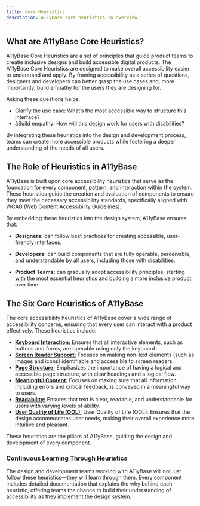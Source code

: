 ```yaml
---
title: Core Heuristics
description: A11yBase core heuristics in overview.
---
```


## What are A11yBase Core Heuristics?

A11yBase Core Heuristics are a set of principles that guide product teams to creatie inclusive designs and build accessible digital products. The A11yBase Core Heuristics are designed to make overall accessibility easier to understand and apply. By framing accessibility as a series of questions, designers and developers can better grasp the use cases and, more importantly, build empathy for the users they are designing for.

Asking these questions helps:

- Clarify the use case: What’s the most accessible way to structure this interface?
- åBuild empathy: How will this design work for users with disabilities?

By integrating these heuristics into the design and development process, teams can create more accessible products while fostering a deeper understanding of the needs of all users.

## The Role of Heuristics in A11yBase

A11yBase is built upon core accessibility heuristics that serve as the foundation for every component, pattern, and interaction within the system. These heuristics guide the creation and evaluation of components to ensure they meet the necessary accessibility standards, specifically aligned with WCAG (Web Content Accessibility Guidelines).

By embedding these heuristics into the design system, A11yBase ensures that:

- **Designers:** can follow best practices for creating accessible, user-friendly interfaces.

- **Developers:** can build components that are fully operable, perceivable, and understandable by all users, including those with disabilities.

- **Product Teams:** can gradually adopt accessibility principles, starting with the most essential heuristics and building a more inclusive product over time.

## The Six Core Heuristics of A11yBase

The core accessibility heuristics of A11yBase cover a wide range of accessibility concerns, ensuring that every user can interact with a product effectively. These heuristics include:

- **<a href="/docs/core-heuristics/keyboard-interaction">Keyboard Interaction:</a>** Ensures that all interactive elements, such as buttons and forms, are operable using only the keyboard.
- **<a href="/docs/core-heuristics/keyboard-interaction">Screen Reader Support:</a>** Focuses on making non-text elements (such as images and icons) identifiable and accessible to screen readers.
- **<a href="/docs/core-heuristics/keyboard-interaction">Page Structure:</a>** Emphasizes the importance of having a logical and accessible page structure, with clear headings and a logical flow.
- **<a href="/docs/core-heuristics/keyboard-interaction">Meaningful Content:</a>** Focuses on making sure that all information, including errors and critical feedback, is conveyed in a meaningful way to users.
- **<a href="/docs/core-heuristics/keyboard-interaction">Readability:</a>** Ensures that text is clear, readable, and understandable for users with varying levels of ability.
- **<a href="/docs/core-heuristics/keyboard-interaction">User Quality of Life (QOL):</a>** User Quality of Life (QOL): Ensures that the design accommodates user needs, making their overall experience more intuitive and pleasant.

These heuristics are the pillars of A11yBase, guiding the design and development of every component.

### Continuous Learning Through Heuristics

The design and development teams working with A11yBase will not just follow these heuristics—they will learn through them. Every component includes detailed documentation that explains the why behind each heuristic, offering teams the chance to build their understanding of accessibility as they implement the design system.
